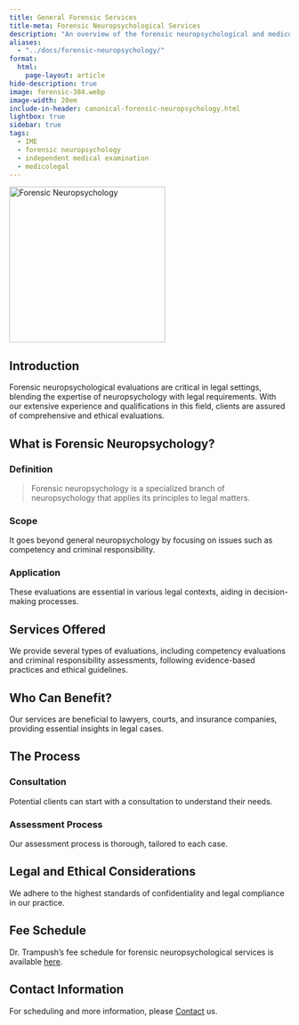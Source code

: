 ```yaml
---
title: General Forensic Services
title-meta: Forensic Neuropsychological Services
description: "An overview of the forensic neuropsychological and medicolegal services provided by Dr. Trampush @ BrainWorkup Neuropsychology, LLC"
aliases:
  - "../docs/forensic-neuropsychology/"
format:
  html:
    page-layout: article
hide-description: true
image: forensic-384.webp
image-width: 20em
include-in-header: canonical-forensic-neuropsychology.html
lightbox: true
sidebar: true
tags:
  - IME
  - forensic neuropsychology
  - independent medical examination
  - medicolegal
---
```


![](forensic-384.webp "Forensic Neuropsychology"){width=20em fig-alt="A brainworkup logo for forensic neuropsychological
services."}

## Introduction

Forensic neuropsychological evaluations are critical in legal settings, blending
the expertise of neuropsychology with legal requirements. With our extensive experience and qualifications in this field, clients are assured of
comprehensive and ethical evaluations.

## What is Forensic Neuropsychology?

### Definition

> Forensic neuropsychology is a specialized branch of neuropsychology that applies its principles to legal matters.

### Scope

It goes beyond general neuropsychology by focusing on issues such as competency and criminal responsibility.

### Application

These evaluations are essential in various legal contexts, aiding in decision-making processes.

## Services Offered

We provide several types of evaluations, including competency evaluations and
criminal responsibility assessments, following evidence-based practices and
ethical guidelines.

## Who Can Benefit?

Our services are beneficial to lawyers, courts, and insurance companies, providing essential insights in legal cases.

## The Process

### Consultation

Potential clients can start with a consultation to understand their needs.

### Assessment Process

Our assessment process is thorough, tailored to each case.

## Legal and Ethical Considerations

We adhere to the highest standards of confidentiality and legal compliance in our practice.

## Fee Schedule

Dr. Trampush's fee schedule for forensic neuropsychological services is available [here](jwt_forensic_neuropsychology_fee_schedule_2023-2024.pdf).

## Contact Information

For scheduling and more information, please
[Contact](/contact/index.qmd#online-inquiry) us.

